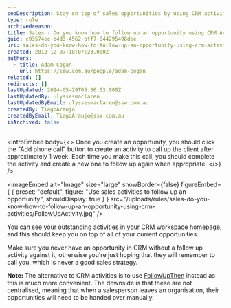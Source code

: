 ```yaml
---
seoDescription: Stay on top of sales opportunities by using CRM activities to follow up with clients and ensure timely communication.
type: rule
archivedreason:
title: Sales - Do you know how to follow up an opportunity using CRM Activities?
guid: c93574ec-b4d3-4562-bff7-644295498dee
uri: sales-do-you-know-how-to-follow-up-an-opportunity-using-crm-activities
created: 2012-12-07T18:07:23.000Z
authors:
  - title: Adam Cogan
    url: https://ssw.com.au/people/adam-cogan
related: []
redirects: []
lastUpdated: 2014-05-29T05:36:53.000Z
lastUpdatedBy: ulyssesmaclaren
lastUpdatedByEmail: ulyssesmaclaren@ssw.com.au
createdBy: TiagoAraujo
createdByEmail: TiagoAraujo@ssw.com.au
isArchived: false
---
```


<introEmbed
  body={<>
Once you create an opportunity, you should click the "Add phone call" button to create an activity to call up the client after approximately 1 week. Each time you make this call, you should complete the activity and create a new one to follow up again when appropriate.
  </>}
/>

<imageEmbed
  alt="Image"
  size="large"
  showBorder={false}
  figureEmbed={ {
    preset: "default",
    figure: "Use sales activities to follow up an opportunity",
    shouldDisplay: true
  } }
  src="/uploads/rules/sales-do-you-know-how-to-follow-up-an-opportunity-using-crm-activities/FollowUpActivity.jpg"
/>

You can see your outstanding activities in your CRM workspace homepage, and this should keep you on top of all of your current opportunities.

Make sure you never have an opportunity in CRM without a follow up activity against
it; otherwise you're just hoping that they will remember to call you, which is never a good
sales strategy.

**Note:** The alternative to CRM activities is to use [FollowUpThen](/do-you-follow-up-emails-effectively) instead as this is much more convenient. The downside is that these are not centralised, meaning that when a salesperson leaves an organisation, their opportunities will need to be handed over manually.
